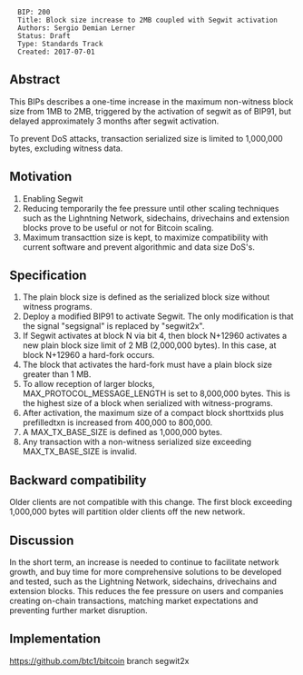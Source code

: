 <pre>
  BIP: 200
  Title: Block size increase to 2MB coupled with Segwit activation
  Authors: Sergio Demian Lerner
  Status: Draft
  Type: Standards Track
  Created: 2017-07-01
</pre>

==Abstract==

This BIPs describes a one-time increase in the maximum non-witness block size from 1MB to 2MB, triggered by the activation of segwit as of BIP91, but delayed approximately 3 months after segwit activation.

To prevent DoS attacks, transaction serialized size is limited to 1,000,000 bytes, excluding witness data.

==Motivation==

# Enabling Segwit
# Reducing temporarily the fee pressure until other scaling techniques such as the Lighntning Network, sidechains, drivechains and extension blocks prove to be useful or not for Bitcoin scaling.
# Maximum transacttion size is kept, to maximize compatibility with current software and prevent algorithmic and data size DoS's.

==Specification==

# The plain block size is defined as the serialized block size without witness programs.
# Deploy a modified BIP91 to activate Segwit. The only modification is that the signal "segsignal" is replaced by "segwit2x".
# If Segwit activates at block N via bit 4, then block N+12960 activates a new plain block size limit of 2 MB (2,000,000 bytes). In this case, at block N+12960 a hard-fork occurs.
# The block that activates the hard-fork must have a plain block size greater than 1 MB.
# To allow reception of larger blocks, MAX_PROTOCOL_MESSAGE_LENGTH is set to 8,000,000 bytes. This is the highest size of a block when serialized with witness-programs.
# After activation, the maximum size of a compact block shorttxids plus prefilledtxn is increased from 400,000 to 800,000.
# A MAX_TX_BASE_SIZE is defined as 1,000,000 bytes.
# Any transaction with a non-witness serialized size exceeding MAX_TX_BASE_SIZE is invalid.


==Backward compatibility==

Older clients are not compatible with this change.  The first block exceeding 1,000,000 bytes will partition older clients off the new network.

==Discussion==

In the short term, an increase is needed to continue to facilitate
network growth, and buy time for more comprehensive solutions to be
developed and tested, such as the Lightning Network, sidechains, drivechains and extension blocks.
This reduces the fee pressure on users and companies creating on-chain transactions, matching market expectations and preventing further market disruption.


==Implementation==

https://github.com/btc1/bitcoin branch segwit2x

